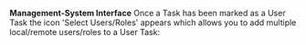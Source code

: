 **Management-System Interface**
Once a Task has been marked as a User Task the icon 'Select Users/Roles' appears which allows you
to add multiple local/remote users/roles to a User Task:
